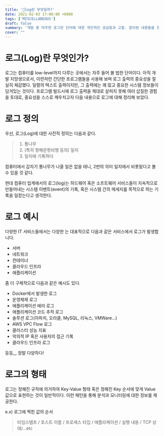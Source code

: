 ```yaml
---
title: '🤔log란 무엇일까?'
date: 2021-02-03 17:00:00 +0900
tags: ['MISCELLANEOUS']
draft: false
summary: '개발 중 마주한 로그란 단어에 대한 개인적인 궁금증과 고찰. 알아본 내용들을 정리한 문서. IT주변 용어/상식/정보 정리 문서'
cover: ""
---
```


# 로그(Log)란 무엇인가?

로그는 컴퓨터를 low-level까지 다루는 곳에서는 자주 들어 볼 법한 단어이다. 아직 개발 지망생으로서, 이런저런 간단한 프로그램들을 사용해 보며 로그 출력의 중요성을 절실히 체감했다. 일렬의 텍스트 출력이지만, 그 출력에는 꽤 많고 중요한 시스템 정보들이 담겨있는 것이다. 프로그램 빌드시에 로그 출력을 제대로 살피지 못해 여러 삽질한 경험을 토대로, 중요성을 스스로 깨우치고자 다음 내용으로 로그에 대해 정리해 보았다.

# 로그 정의
우선, 로그(Log)에 대한 사전적 정의는 다음과 같다.

> 1. 통나무
> 2. (특히 항해운항비행 등의) 일지
> 3. 일지에 기록하다

컴퓨터에서 갑자기 통나무가 나올 일은 없을 테니, 2번의 의미 일지에서 비롯됬다고 볼 수 있을 것 같다.

현대 컴퓨터 업계에서의 로그(log)는 하드웨어 혹은 소프트웨어 서비스들이 지속적으로 만들어내는 시스템 이벤트(event)의 기록, 혹은 시스템 간의 메세지를 목적으로 하는 기록을 일컫는다고 생각한다.

# 로그 예시
다양한 IT 서비스들에서는 다양한 는 대표적으로 다음과 같은 서비스에서 로그가 발생합니다.

- 서버
- 네트워크
- 컨테이너
- 클라우드 인프라
- 애플리케이션

좀 더 구체적으로 다음과 같은 예시도 있다.

- Docker에서 발생한 로그
- 운영체제 로그
- 애플리케이션 에러 로그
- 애플리케이션 코드 추적 로그
- 솔루션 로그(아파치, 오라클, MySQL, 리눅스, VMWare...)
- AWS VPC Flow 로그
- 클러스터 성능 지표 
- 악의적 IP 혹은 사용자의 접근 기록
- 클라우드 인프라 로그

등등,,, 정말 다양하다!

# 로그의 형태

로그는 정해진 규칙에 의거하여 Key-Value 형태 혹은 정해진 Key 순서에 맞게 Value 값으로 표현하는 것이 일반적이다. 이런 패턴을 통해 분석과 모니터링에 대한 정보를 제공한다.

e.x) 로그에 찍힌 값의 순서

> 타임스탬프 / 호스트 이름 / 프로세스 타입 / 애플리케이션 / 실행 내용 / TCP 상태/...etc
